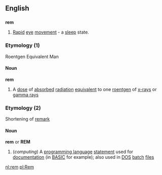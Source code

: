 ==English==

==={{acronym}}===
'''rem'''
#[[Rapid]] [[eye]] [[movement]] - a [[sleep]] state.

===Etymology (1)===
Roentgen Equivalent Man
====Noun====
'''rem'''
#A [[dose]] of [[absorbed]] [[radiation]] [[equivalent]] to one [[roentgen]] of [[x-ray]]s or [[gamma ray]]s

===Etymology (2)===
Shortening of [[remark]]
====Noun====
'''rem''' or '''REM'''
#(''computing'') A [[programming language]] [[statement]] used for [[documentation]] (in [[BASIC]] for example); also used in [[DOS]] [[batch]] [[files]]

[[nl:rem]]
[[pl:Rem]]